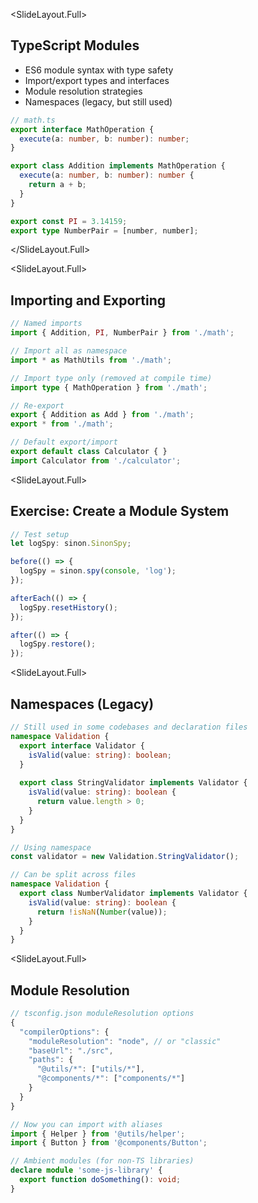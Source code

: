 
<SlideLayout.Full>
## TypeScript Modules

- ES6 module syntax with type safety
- Import/export types and interfaces
- Module resolution strategies
- Namespaces (legacy, but still used)

```typescript
// math.ts
export interface MathOperation {
  execute(a: number, b: number): number;
}

export class Addition implements MathOperation {
  execute(a: number, b: number): number {
    return a + b;
  }
}

export const PI = 3.14159;
export type NumberPair = [number, number];
```
</SlideLayout.Full>

<SlideLayout.Full>
## Importing and Exporting
<CodeDisplay height="500px">
  <File name="example.typescript">
    
```typescript
// Named imports
import { Addition, PI, NumberPair } from './math';

// Import all as namespace
import * as MathUtils from './math';

// Import type only (removed at compile time)
import type { MathOperation } from './math';

// Re-export
export { Addition as Add } from './math';
export * from './math';

// Default export/import
export default class Calculator { }
import Calculator from './calculator';
```
    
  </File>
</CodeDisplay>
</SlideLayout.Full>

<SlideLayout.Full>
## Exercise: Create a Module System
<CodeDisplay height="500px">
  <File name="example.typescript">
    
```typescript
// Test setup
let logSpy: sinon.SinonSpy;

before(() => {
  logSpy = sinon.spy(console, 'log');
});

afterEach(() => {
  logSpy.resetHistory();
});

after(() => {
  logSpy.restore();
});
```
    
  </File>
</CodeDisplay>
</SlideLayout.Full>

<SlideLayout.Full>
## Namespaces (Legacy)
<CodeDisplay height="500px">
  <File name="example.typescript">
    
```typescript
// Still used in some codebases and declaration files
namespace Validation {
  export interface Validator {
    isValid(value: string): boolean;
  }
  
  export class StringValidator implements Validator {
    isValid(value: string): boolean {
      return value.length > 0;
    }
  }
}

// Using namespace
const validator = new Validation.StringValidator();

// Can be split across files
namespace Validation {
  export class NumberValidator implements Validator {
    isValid(value: string): boolean {
      return !isNaN(Number(value));
    }
  }
}
```
    
  </File>
</CodeDisplay>
</SlideLayout.Full>

<SlideLayout.Full>
## Module Resolution
<CodeDisplay height="500px">
  <File name="example.typescript">
    
```typescript
// tsconfig.json moduleResolution options
{
  "compilerOptions": {
    "moduleResolution": "node", // or "classic"
    "baseUrl": "./src",
    "paths": {
      "@utils/*": ["utils/*"],
      "@components/*": ["components/*"]
    }
  }
}

// Now you can import with aliases
import { Helper } from '@utils/helper';
import { Button } from '@components/Button';

// Ambient modules (for non-TS libraries)
declare module 'some-js-library' {
  export function doSomething(): void;
}
```
    
  </File>
</CodeDisplay>
</SlideLayout.Full>